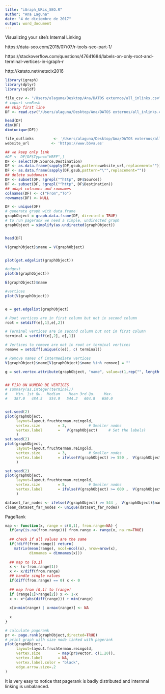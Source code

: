 ```yaml
---
title: "iGraph_URLs_SEO.R"
author: "Ana Laguna"
date: "4 de diciembre de 2017"
output: word_document
---
```


Visualizing your site’s Internal Linking

https://data-seo.com/2015/07/07/r-tools-seo-part-1/

https://stackoverflow.com/questions/47641684/labels-on-only-root-and-terminal-vertices-in-igraph-r

http://kateto.net/netscix2016
```r

library(igraph)
library(dplyr)
library(sqldf)

file_csv <- "/Users/alaguna/Desktop/Ana/DATOS externos/all_inlinks.csv"
# import semRush
## skip first line
DF <- read.csv("/Users/alaguna/Desktop/Ana/DATOS externos/all_inlinks.csv", header=TRUE, sep = ";", stringsAsFactors = F )

head(DF)
dim(DF)
dim(unique(DF))

file_outlinks         <- '/Users/alaguna/Desktop/Ana/DATOS externos/all_inlinks.csv'
website_url          <- 'https://www.bbva.es'

## we keep only link
#DF <- DF[DF$Type=="HREF",]
DF <- select(DF,Source,Destination)
DF <- as.data.frame(sapply(DF,gsub,pattern=website_url,replacement=""))
DF <- as.data.frame(sapply(DF,gsub,pattern="\"",replacement=""))
## delete subdomain
DF <- subset(DF, !grepl("^http", DF$Source))
DF <- subset(DF, !grepl("^http", DF$Destination))
## adapt colnames and rownames
colnames(DF) <- c("From","To")
rownames(DF) <- NULL

DF <- unique(DF)
# generate graph with data.frame
graphObject = graph.data.frame(DF, directed = TRUE)
# to run pagerank we need a simple, undirected graph
graphObject = simplify(as.undirected(graphObject))


head(DF)

V(graphObject)$name = V(graphObject)


plot(get.edgelist(graphObject))

#edgest
plot(E(graphObject))

E(graphObject)$name

#vertices
plot(V(graphObject))


e = get.edgelist(graphObject)

# Root vertices are in first column but not in second column
root = setdiff(e[,1],e[,2])

# Terminal vertices are in second column but not in first column
terminal = setdiff(e[,2], e[,1])

# Vertices to remove are not in root or terminal vertices
remove = setdiff(unique(c(e)), c( terminal))

# Remove names of intermediate vertices
V(graphObject)$name[V(graphObject)$name %in% remove] = ""

g = set.vertex.attribute(graphObject, "name", value=c(1,rep("", length(2:11)),12:21))


## FIJO UN NUMERO DE VERTICES
# summary(as.integer(terminal))
#    Min. 1st Qu.  Median    Mean 3rd Qu.    Max. 
#   387.0   484.5   554.0   544.2   604.8   650.0 


set.seed(2)
plot(graphObject, 
     layout=layout.fruchterman.reingold,
     vertex.size        = 3,          # Smaller nodes
     vertex.label       =   V(graphObject)     # Set the labels)
     )
set.seed(2)
plot(graphObject, 
     layout=layout.fruchterman.reingold,
     vertex.size        = 3,          # Smaller nodes
     vertex.label       = ifelse(V(graphObject) >= 550 ,  V(graphObject), "")      # Set the labels)
     )

set.seed(2)
plot(graphObject, 
     layout=layout.fruchterman.reingold,
     vertex.size        = 5,          # Smaller nodes
     vertex.label       = ifelse(V(graphObject) >= 600 ,  V(graphObject)$name, "")      # Set the labels)
     )

dataset_far_nodes <- ifelse(V(graphObject) >= 544 ,  V(graphObject)$name, "")
clean_dataset_far_nodes <- unique(dataset_far_nodes)

````

PageRank
```r
map <- function(x, range = c(0,1), from.range=NA) {
  if(any(is.na(from.range))) from.range <- range(x, na.rm=TRUE)
  
  ## check if all values are the same
  if(!diff(from.range)) return(
    matrix(mean(range), ncol=ncol(x), nrow=nrow(x),
           dimnames = dimnames(x)))
  
  ## map to [0,1]
  x <- (x-from.range[1])
  x <- x/diff(from.range)
  ## handle single values
  if(diff(from.range) == 0) x <- 0
  
  ## map from [0,1] to [range]
  if (range[1]>range[2]) x <- 1-x
  x <- x*(abs(diff(range))) + min(range)
  
  x[x<min(range) | x>max(range)] <- NA
  
  x
}

# calculate pagerank
pr <- page.rank(graphObject,directed=TRUE)
# print graph with size node linked with pagerank
plot(graphObject, 
     layout=layout.fruchterman.reingold,
     vertex.size        = map(pr$vector, c(1,20)),
     vertex.label       = NA, 
     vertex.label.color = "black",
     edge.arrow.size=.2
)
```


It is very easy to notice that pagerank is badly distributed and internnal linking is unbalanced.


